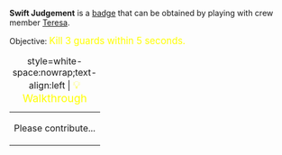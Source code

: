'''Swift Judgement''' is a [[Badges|badge]] that can be obtained by playing with crew member [[Teresa_la_Ciega|Teresa]].

Objective: <big style="color:yellow">Kill 3 guards within 5 seconds.</big>

{| class="mw-collapsible mw-collapsed"
|+ style=white-space:nowrap;text-align:left | <big style="color:yellow">💡 Walkthrough</big>
|-
| Please contribute...
|}
